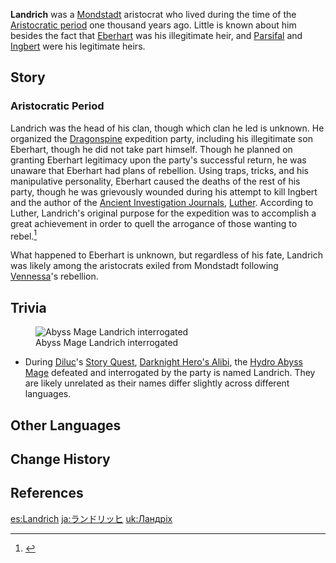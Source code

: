 {{Character Infobox
|type             = Mentioned
|deceased         = Past
|affiliation      = Mondstadt Aristocracy
|region           = Mondstadt
}}
'''Landrich''' was a [[Mondstadt]] aristocrat who lived during the time of the [[Timeline#The Aristocratic Period|Aristocratic period]] one thousand years ago. Little is known about him besides the fact that [[Eberhart]] was his illegitimate heir, and [[Parsifal]] and [[Ingbert]] were his legitimate heirs.

==Story==
===Aristocratic Period===
Landrich was the head of his clan, though which clan he led is unknown. He organized the [[Dragonspine]] expedition party, including his illegitimate son Eberhart, though he did not take part himself. Though he planned on granting Eberhart legitimacy upon the party's successful return, he was unaware that Eberhart had plans of rebellion. Using traps, tricks, and his manipulative personality, Eberhart caused the deaths of the rest of his party, though he was grievously wounded during his attempt to kill Ingbert and the author of the [[Ancient Investigation Journal]]s, [[Luther]]. According to Luther, Landrich's original purpose for the expedition was to accomplish a great achievement in order to quell the arrogance of those wanting to rebel.<ref>{{Ref/Book|Ancient Investigation Journal: Part I}}</ref>

What happened to Eberhart is unknown, but regardless of his fate, Landrich was likely among the aristocrats exiled from Mondstadt following [[Vennessa]]'s rebellion.

==Trivia==
[[File:Miscellaneous Diluc Story Quest Hydro Abyss Mage.png|thumb|Abyss Mage Landrich interrogated]]
* During [[Diluc]]'s [[Story Quest]], [[Darknight Hero's Alibi]], the [[Hydro Abyss Mage]] defeated and interrogated by the party is named Landrich. They are likely unrelated as their names differ slightly across different languages.
{{Clr}}

==Other Languages==
{{Other Languages|default_hidden=1
|en      = Landrich
|zhs     = 兰德里希
|zhs_rm  = Lándélǐxī
|zht     = 蘭德里希
|zht_rm  = Lándélǐxī
|ja      = ランドリッヒ
|ja_rm   = Randorihhi
|ko      = 란드리치
|ko_rm   = Randeurichi
|es      = Landrich
|fr      = Landrich
|ru      = Ландрих
|th      = Landrich
|vi      = Landrich
|de      = Landrich
|id      = Landrich
|pt      = Landrich
|tr      = 
|it      = 
}}

==Change History==
{{Change History|introduced=1.2}}

==References==
{{Reflist}}

[[es:Landrich]]
[[ja:ランドリッヒ]]
[[uk:Ландріх]]